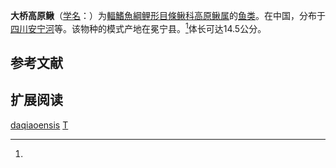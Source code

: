 {{Speciesbox
| name = 大桥高原鳅
| status = NE
| status_system = IUCN3.1
| image = 
| genus = Triplophysa
| species = daqiaoensis
| authority = Ding, 1993<ref name='id6380'>{{cite web| url =http://www.bioinfo.cn/db05/BjdwSpecies.php?action=view&id=6380| title =大桥高原鳅| work =中国动物物种编目数据库| publisher =中国科学院微生物研究所| author =中国科学院动物研究所| accessdate =2009-04-11| deadurl =yes| archiveurl =https://web.archive.org/web/20160305063645/http://www.bioinfo.cn/db05/BjdwSpecies.php?action=view&id=6380| archivedate =2016-03-05}}</ref>
}}

'''大桥高原鳅'''（[[学名|学名]]：{{lang|la|''Triplophysa daqiaoensis''}}）为[[輻鰭魚綱|輻鰭魚綱]][[鲤形目|鲤形目]][[條鳅科|條鳅科]][[高原鳅属|高原鳅属]]的[[鱼类|鱼类]]。在中国，分布于[[四川|四川]][[安宁河|安宁河]]等。该物种的模式产地在冕宁县。<ref name='id6380'/>体长可达14.5公分。

== 参考文献 ==
{{reflist}}

== 扩展阅读 ==
{{refbegin}}
{{wikispecies-inline|Triplophysa daqiaoensis|大桥高原鳅}}
{{refend}}
{{Taxonbar|from=Q1040647}}

[[Category:高原鳅属|daqiaoensis]]
[[Category:1993年描述的魚類|T]]


{{鯉形目小作品}}